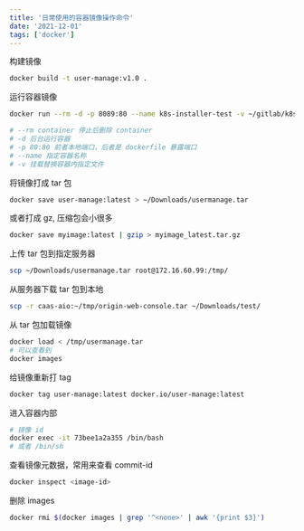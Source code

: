 ```yaml
---
title: '日常使用的容器镜像操作命令'
date: '2021-12-01'
tags: ['docker']
---
```


构建镜像

```sh
docker build -t user-manage:v1.0 .
```

运行容器镜像

```sh
docker run --rm -d -p 8089:80 --name k8s-installer-test -v ~/gitlab/k8s-installer-ui/dist:/usr/share/nginx/html -v ~/default.conf:/etc/nginx/conf.d/default.conf nginx

# --rm container 停止后删除 container
# -d 后台运行容器
# -p 80:80 前者本地端口，后者是 dockerfile 暴露端口
# --name 指定容器名称
# -v 挂载替换容器内指定文件
```

将镜像打成 tar 包

```sh
docker save user-manage:latest > ~/Downloads/usermanage.tar
```

或者打成 gz, 压缩包会小很多

```sh
docker save myimage:latest | gzip > myimage_latest.tar.gz
```

上传 tar 包到指定服务器

```sh
scp ~/Downloads/usermanage.tar root@172.16.60.99:/tmp/
```

从服务器下载 tar 包到本地

```sh
scp -r caas-aio:~/tmp/origin-web-console.tar ~/Downloads/test/
```

从 tar 包加载镜像

```sh
docker load < /tmp/usermanage.tar
# 可以查看到
docker images
```

给镜像重新打 tag

```sh
docker tag user-manage:latest docker.io/user-manage:latest
```

进入容器内部

```sh
# 镜像 id
docker exec -it 73bee1a2a355 /bin/bash
# 或者 /bin/sh
```

查看镜像元数据，常用来查看 commit-id

```sh
docker inspect <image-id>
```

删除 images

```sh
docker rmi $(docker images | grep '^<none>' | awk '{print $3}')
```


